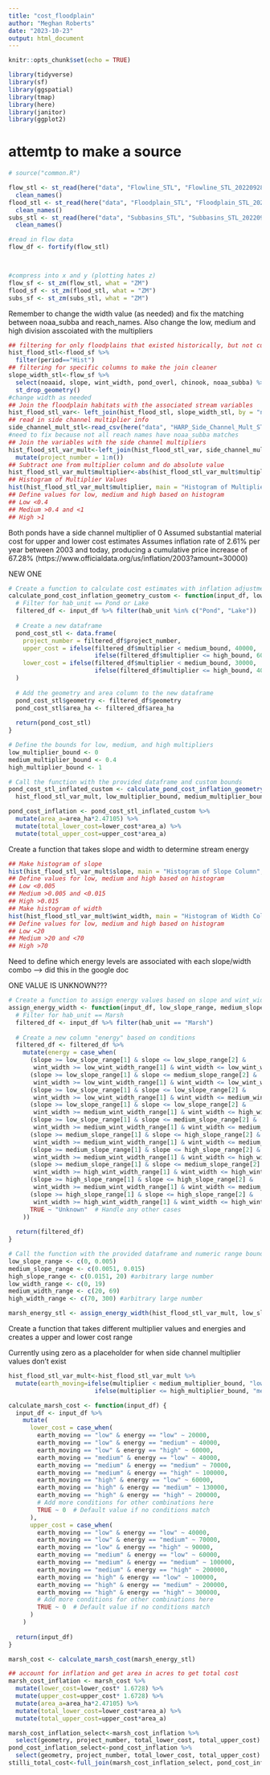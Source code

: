 ```yaml
---
title: "cost_floodplain"
author: "Meghan Roberts"
date: "2023-10-23"
output: html_document
---
```


```r
knitr::opts_chunk$set(echo = TRUE)
```

```r
library(tidyverse)
library(sf)
library(ggspatial)
library(tmap)
library(here)
library(janitor)
library(ggplot2)
```
# attemtp to make a source 
```r
# source("common.R")
```



```r
flow_stl <- st_read(here("data", "Flowline_STL", "Flowline_STL_20220928.shp")) %>% 
  clean_names()
flood_stl <- st_read(here("data", "Floodplain_STL", "Floodplain_STL_20220928.shp")) %>% 
  clean_names()
subs_stl <- st_read(here("data", "Subbasins_STL", "Subbasins_STL_20220928.shp")) %>% 
  clean_names()
```


```r
#read in flow data 
flow_df <- fortify(flow_stl)




```

```r
#compress into x and y (plotting hates z)
flow_sf <- st_zm(flow_stl, what = "ZM")
flood_sf <- st_zm(flood_stl, what = "ZM")
subs_sf <- st_zm(subs_stl, what = "ZM")
```

Remember to change the width value (as needed) and fix the matching between noaa_subba and reach_names.
Also change the low, medium and high division asscoiated with the multipliers
```r
## filtering for only floodplains that existed historically, but not currently
hist_flood_stl<-flood_sf %>% 
  filter(period=="Hist")
## filtering for specific columns to make the join cleaner
slope_width_stl<-flow_sf %>% 
  select(noaaid, slope, wint_width, pond_overl, chinook, noaa_subba) %>% 
  st_drop_geometry()
#change width as needed
## Join the floodplain habitats with the associated stream variables
hist_flood_stl_var<- left_join(hist_flood_stl, slope_width_stl, by = "noaaid")
## read in side channel multiplier info
side_channel_mult_stl<-read_csv(here("data", "HARP_Side_Channel_Mult_STL.csv"))
#need to fix because not all reach names have noaa_subba matches
## Join the variables with the side channel multipliers
hist_flood_stl_var_mult<-left_join(hist_flood_stl_var, side_channel_mult_stl, by = c("noaa_subba"= "reach_name"))%>% 
  mutate(project_number = 1:n())
## Subtract one from multiplier column and do absolute value
hist_flood_stl_var_mult$multiplier<-abs(hist_flood_stl_var_mult$multiplier-1)
## Histogram of Multiplier Values
hist(hist_flood_stl_var_mult$multiplier, main = "Histogram of Multiplier Column", xlab = "Multiplier Values")
## Define values for low, medium and high based on histogram
## Low <0.4
## Medium >0.4 and <1
## High >1
```

Both ponds have a side channel multiplier of 0
Assumed substantial material cost for upper and lower cost estimates
Assumes inflation rate of 2.61% per year between 2003 and today, producing a cumulative price increase of 67.28% (https://www.officialdata.org/us/inflation/2003?amount=30000)

NEW ONE
```r
# Create a function to calculate cost estimates with inflation adjustment
calculate_pond_cost_inflation_geometry_custom <- function(input_df, low_bound, medium_bound, high_bound) {
  # Filter for hab_unit == Pond or Lake
  filtered_df <- input_df %>% filter(hab_unit %in% c("Pond", "Lake"))
  
  # Create a new dataframe
  pond_cost_stl <- data.frame(
    project_number = filtered_df$project_number,
    upper_cost = ifelse(filtered_df$multiplier < medium_bound, 40000, 
                        ifelse(filtered_df$multiplier <= high_bound, 60000, 80000)) * 1.6728,
    lower_cost = ifelse(filtered_df$multiplier < medium_bound, 30000, 
                        ifelse(filtered_df$multiplier <= high_bound, 40000, 60000)) * 1.6728
  )
  
  # Add the geometry and area column to the new dataframe
  pond_cost_stl$geometry <- filtered_df$geometry
  pond_cost_stl$area_ha <- filtered_df$area_ha
  
  return(pond_cost_stl)
}

# Define the bounds for low, medium, and high multipliers
low_multiplier_bound <- 0
medium_multiplier_bound <- 0.4
high_multiplier_bound <- 1

# Call the function with the provided dataframe and custom bounds
pond_cost_stl_inflated_custom <- calculate_pond_cost_inflation_geometry_custom(
  hist_flood_stl_var_mult, low_multiplier_bound, medium_multiplier_bound, high_multiplier_bound)

pond_cost_inflation <- pond_cost_stl_inflated_custom %>% 
  mutate(area_a=area_ha*2.47105) %>% 
  mutate(total_lower_cost=lower_cost*area_a) %>% 
  mutate(total_upper_cost=upper_cost*area_a)
```

Create a function that takes slope and width to determine stream energy
```r
## Make histogram of slope
hist(hist_flood_stl_var_mult$slope, main = "Histogram of Slope Column", xlab = "Slope Values")
## Define values for low, medium and high based on histogram
## Low <0.005
## Medium >0.005 and <0.015
## High >0.015
## Make histogram of width
hist(hist_flood_stl_var_mult$wint_width, main = "Histogram of Width Column", xlab = "Width Values")
## Define values for low, medium and high based on histogram
## Low <20
## Medium >20 and <70
## High >70
```

Need to define which energy levels are associated with each slope/width combo
---> did this in the google doc

ONE VALUE IS UNKNOWN???

```r
# Create a function to assign energy values based on slope and wint_width ranges
assign_energy_width <- function(input_df, low_slope_range, medium_slope_range, high_slope_range, low_wint_width_range, medium_wint_width_range, high_wint_width_range) {
  # Filter for hab_unit == Marsh
  filtered_df <- input_df %>% filter(hab_unit == "Marsh")
  
  # Create a new column "energy" based on conditions
  filtered_df <- filtered_df %>%
    mutate(energy = case_when(
      (slope >= low_slope_range[1] & slope <= low_slope_range[2] & 
       wint_width >= low_wint_width_range[1] & wint_width <= low_wint_width_range[2]) ~ "low",
      (slope >= low_slope_range[1] & slope <= medium_slope_range[2] & 
       wint_width >= low_wint_width_range[1] & wint_width <= low_wint_width_range[2]) |
      (slope >= low_slope_range[1] & slope <= low_slope_range[2] & 
       wint_width >= low_wint_width_range[1] & wint_width <= medium_wint_width_range[2]) |
      (slope >= low_slope_range[1] & slope <= low_slope_range[2] & 
       wint_width >= medium_wint_width_range[1] & wint_width <= high_wint_width_range[2]) |
      (slope >= low_slope_range[1] & slope <= medium_slope_range[2] & 
       wint_width >= medium_wint_width_range[1] & wint_width <= medium_wint_width_range[2]) |
      (slope >= medium_slope_range[1] & slope <= high_slope_range[2] & 
       wint_width >= medium_wint_width_range[1] & wint_width <= medium_wint_width_range[2]) ~ "medium",
      (slope >= medium_slope_range[1] & slope <= high_slope_range[2] & 
       wint_width >= medium_wint_width_range[1] & wint_width <= high_wint_width_range[2]) |
      (slope >= medium_slope_range[1] & slope <= medium_slope_range[2] & 
       wint_width >= high_wint_width_range[1] & wint_width <= high_wint_width_range[2]) |
      (slope >= high_slope_range[1] & slope <= high_slope_range[2] & 
       wint_width >= medium_wint_width_range[1] & wint_width <= medium_wint_width_range[2]) |
      (slope >= high_slope_range[1] & slope <= high_slope_range[2] & 
       wint_width >= high_wint_width_range[1] & wint_width <= high_wint_width_range[2]) ~ "high",
      TRUE ~ "Unknown"  # Handle any other cases
    ))
  
  return(filtered_df)
}

# Call the function with the provided dataframe and numeric range bounds
low_slope_range <- c(0, 0.005)
medium_slope_range <- c(0.0051, 0.015)
high_slope_range <- c(0.0151, 20) #arbitrary large number
low_width_range <- c(0, 19)
medium_width_range <- c(20, 69)
high_width_range <- c(70, 300) #arbitrary large number

marsh_energy_stl <- assign_energy_width(hist_flood_stl_var_mult, low_slope_range, medium_slope_range, high_slope_range, low_width_range, medium_width_range, high_width_range)
```

Create a function that takes different multiplier values and energies and creates a upper and lower cost range

Currently using zero as a placeholder for when side channel multiplier values don't exist
```r
hist_flood_stl_var_mult<-hist_flood_stl_var_mult %>% 
  mutate(earth_moving=ifelse(multiplier < medium_multiplier_bound, "low", 
                        ifelse(multiplier <= high_multiplier_bound, "medium", "high")))

calculate_marsh_cost <- function(input_df) {
  input_df <- input_df %>%
    mutate(
      lower_cost = case_when(
        earth_moving == "low" & energy == "low" ~ 20000,
        earth_moving == "low" & energy == "medium" ~ 40000,
        earth_moving == "low" & energy == "high" ~ 60000,
        earth_moving == "medium" & energy == "low" ~ 40000,
        earth_moving == "medium" & energy == "medium" ~ 70000,
        earth_moving == "medium" & energy == "high" ~ 100000,
        earth_moving == "high" & energy == "low" ~ 60000,
        earth_moving == "high" & energy == "medium" ~ 130000,
        earth_moving == "high" & energy == "high" ~ 200000,
        # Add more conditions for other combinations here
        TRUE ~ 0  # Default value if no conditions match
      ),
      upper_cost = case_when(
        earth_moving == "low" & energy == "low" ~ 40000,
        earth_moving == "low" & energy == "medium" ~ 70000,
        earth_moving == "low" & energy == "high" ~ 90000,
        earth_moving == "medium" & energy == "low" ~ 60000,
        earth_moving == "medium" & energy == "medium" ~ 100000,
        earth_moving == "medium" & energy == "high" ~ 200000,
        earth_moving == "high" & energy == "low" ~ 100000,
        earth_moving == "high" & energy == "medium" ~ 200000,
        earth_moving == "high" & energy == "high" ~ 300000,
        # Add more conditions for other combinations here
        TRUE ~ 0  # Default value if no conditions match
      )
    )
  
  return(input_df)
}

marsh_cost <- calculate_marsh_cost(marsh_energy_stl)

## account for inflation and get area in acres to get total cost
marsh_cost_inflation <- marsh_cost %>% 
  mutate(lower_cost=lower_cost* 1.6728) %>% 
  mutate(upper_cost=upper_cost* 1.6728) %>% 
  mutate(area_a=area_ha*2.47105) %>% 
  mutate(total_lower_cost=lower_cost*area_a) %>% 
  mutate(total_upper_cost=upper_cost*area_a)
```

```r
marsh_cost_inflation_select<-marsh_cost_inflation %>% 
  select(geometry, project_number, total_lower_cost, total_upper_cost)
pond_cost_inflation_select<-pond_cost_inflation %>% 
  select(geometry, project_number, total_lower_cost, total_upper_cost)
stilli_total_cost<-full_join(marsh_cost_inflation_select, pond_cost_inflation_select)
```

